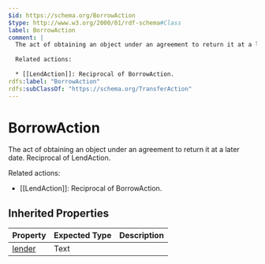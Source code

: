 ```yaml
---
$id: https://schema.org/BorrowAction
$type: http://www.w3.org/2000/01/rdf-schema#Class
label: BorrowAction
comment: |
  The act of obtaining an object under an agreement to return it at a later date. Reciprocal of LendAction.
  
  Related actions:
  
  * [[LendAction]]: Reciprocal of BorrowAction.
rdfs:label: "BorrowAction"
rdfs:subClassOf: "https://schema.org/TransferAction"
---
```


# BorrowAction

The act of obtaining an object under an agreement to return it at a later date. Reciprocal of LendAction.

Related actions:

* [[LendAction]]: Reciprocal of BorrowAction.

## Inherited Properties

| Property | Expected Type | Description |
| --- | --- | --- |
| [lender](https://schema.org/lender) | Text |  |
